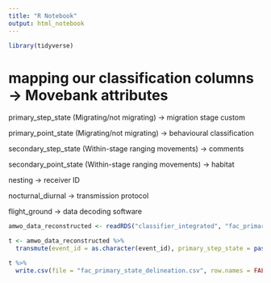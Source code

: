 ```yaml
---
title: "R Notebook"
output: html_notebook
---
```


```r
library(tidyverse)
```

# mapping our classification columns -> Movebank attributes

primary_step_state (Migrating/not migrating) -> migration stage custom

primary_point_state (Migrating/not migrating) -> behavioural classification

secondary_step_state (Within-stage ranging movements) -> comments

secondary_point_state (Within-stage ranging movements) -> habitat

nesting -> receiver ID

nocturnal_diurnal -> transmission protocol

flight_ground -> data decoding software

```r
amwo_data_reconstructed <- readRDS("classifier_integrated", "fac_primary_state_delineation.rds")

t <- amwo_data_reconstructed %>%
  transmute(event_id = as.character(event_id), primary_step_state = paste("Primary step state:", primary_step_state), primary_point_state = paste("Primary point state:", primary_point_state))

t %>%
  write.csv(file = "fac_primary_state_delineation.csv", row.names = FALSE, quote = FALSE)
```
